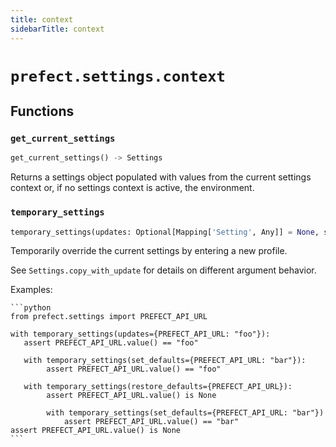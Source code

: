 ```yaml
---
title: context
sidebarTitle: context
---
```


# `prefect.settings.context`

## Functions

### `get_current_settings` <sup><a href="https://github.com/prefecthq/prefect/blob/main/src/prefect/settings/context.py#L10" target="_blank"><Icon icon="github" size="14" /></a></sup>

```python
get_current_settings() -> Settings
```


Returns a settings object populated with values from the current settings context
or, if no settings context is active, the environment.


### `temporary_settings` <sup><a href="https://github.com/prefecthq/prefect/blob/main/src/prefect/settings/context.py#L25" target="_blank"><Icon icon="github" size="14" /></a></sup>

```python
temporary_settings(updates: Optional[Mapping['Setting', Any]] = None, set_defaults: Optional[Mapping['Setting', Any]] = None, restore_defaults: Optional[Iterable['Setting']] = None) -> Generator[Settings, None, None]
```


Temporarily override the current settings by entering a new profile.

See `Settings.copy_with_update` for details on different argument behavior.

Examples:

    ```python
    from prefect.settings import PREFECT_API_URL

    with temporary_settings(updates={PREFECT_API_URL: "foo"}):
       assert PREFECT_API_URL.value() == "foo"

       with temporary_settings(set_defaults={PREFECT_API_URL: "bar"}):
            assert PREFECT_API_URL.value() == "foo"

       with temporary_settings(restore_defaults={PREFECT_API_URL}):
            assert PREFECT_API_URL.value() is None

            with temporary_settings(set_defaults={PREFECT_API_URL: "bar"})
                assert PREFECT_API_URL.value() == "bar"
    assert PREFECT_API_URL.value() is None
    ```

